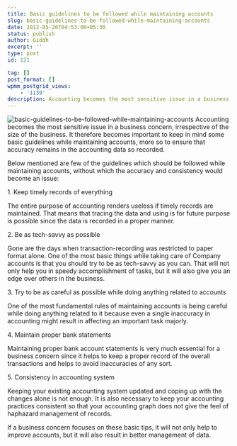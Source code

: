 ```yaml
---
title: Basic guidelines to be followed while maintaining accounts
slug: basic-guidelines-to-be-followed-while-maintaining-accounts
date: 2012-05-26T04:53:00+05:30
status: publish
author: Giddh
excerpt: ''
type: post
id: 121

tag: []
post_format: []
wpmm_postgrid_views:
    - '1139'
description: Accounting becomes the most sensitive issue in a business concern irrespective of the size of the business. It therefore becomes important to keep in mind some basic guidelines while maintaining
---
```

<img class="wp-block-image size-large" src = "https://miro.medium.com/max/517/0*O3gHn4YAnlUFQO8G.jpg" alt="basic-guidelines-to-be-followed-while-maintaining-accounts" />
Accounting becomes the most sensitive issue in a business concern, irrespective of the size of the business. It therefore becomes important to keep in mind some basic guidelines while maintaining accounts, more so to ensure that accuracy remains in the accounting data so recorded.

Below mentioned are few of the guidelines which should be followed while maintaining accounts, without which the accuracy and consistency would become an issue:

1\. Keep timely records of everything

The entire purpose of accounting renders useless if timely records are maintained. That means that tracing the data and using is for future purpose is possible since the data is recorded in a proper manner.

2\. Be as tech-savvy as possible

Gone are the days when transaction-recording was restricted to paper format alone. One of the most basic things while taking care of Company accounts is that you should try to be as tech-savvy as you can. That will not only help you in speedy accomplishment of tasks, but it will also give you an edge over others in the business.

3\. Try to be as careful as possible while doing anything related to accounts

One of the most fundamental rules of maintaining accounts is being careful while doing anything related to it because even a single inaccuracy in accounting might result in affecting an important task majorly.

4\. Maintain proper bank statements

Maintaining proper bank account statements is very much essential for a business concern since it helps to keep a proper record of the overall transactions and helps to avoid inaccuracies of any sort.

5\. Consistency in accounting system

Keeping your existing accounting system updated and coping up with the changes alone is not enough. It is also necessary to keep your accounting practices consistent so that your accounting graph does not give the feel of haphazard management of records.

If a business concern focuses on these basic tips, it will not only help to improve accounts, but it will also result in better management of data.